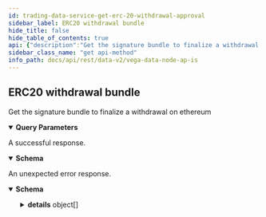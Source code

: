 ```yaml
---
id: trading-data-service-get-erc-20-withdrawal-approval
sidebar_label: ERC20 withdrawal bundle
hide_title: false
hide_table_of_contents: true
api: {"description":"Get the signature bundle to finalize a withdrawal on ethereum","operationId":"TradingDataService_GetERC20WithdrawalApproval","responses":{"200":{"description":"A successful response.","content":{"application/json":{"schema":{"type":"object","properties":{"assetSource":{"type":"string","title":"The address of asset on ethereum"},"amount":{"type":"string","title":"The amount to be withdrawn"},"expiry":{"type":"string","format":"int64","title":"The expiry / until what time the request is valid"},"nonce":{"type":"string","title":"The nonce, which is actually the internal reference for the withdrawal"},"signatures":{"type":"string","title":"The signatures bundle as hex encoded data, forward by 0x\ne.g: 0x + sig1 + sig2 + ... + sixN"},"targetAddress":{"type":"string","title":"The ethereum address to withdraw the funds to, 0x prefixed"},"creation":{"type":"string","format":"int64","title":"The creation timestamps"}},"title":"The response with all information required to bundle the call to finalise the withdrawal on the erc20 bridge\nfunction withdraw_asset(address asset_source, uint256 asset_id, uint256 amount, uint256 expiry, uint256 nonce, bytes memory signatures)"}}}},"default":{"description":"An unexpected error response.","content":{"application/json":{"schema":{"type":"object","properties":{"code":{"type":"integer","format":"int32"},"message":{"type":"string"},"details":{"type":"array","items":{"type":"object","properties":{"@type":{"type":"string"}},"additionalProperties":{}}}}}}}}},"parameters":[{"name":"withdrawalId","description":"The identifier of the withdrawal.","in":"query","required":false,"schema":{"type":"string"}}],"tags":["TradingDataService"],"method":"get","path":"/api/v2/erc20/asset/withdrawal/bundle","servers":[{"url":"http://lb.testnet.vega.xyz/datanode/rest"},{"url":"https://lb.testnet.vega.xyz/datanode/rest"}],"info":{"title":"Vega data node APIs","version":"0.55.0"},"postman":{"name":"ERC20 withdrawal bundle","description":{"content":"Get the signature bundle to finalize a withdrawal on ethereum","type":"text/plain"},"url":{"path":["api","v2","erc20","asset","withdrawal","bundle"],"host":["{{baseUrl}}"],"query":[{"disabled":false,"description":{"content":"The identifier of the withdrawal.","type":"text/plain"},"key":"withdrawalId","value":""}],"variable":[]},"header":[{"key":"Accept","value":"application/json"}],"method":"GET"}}
sidebar_class_name: "get api-method"
info_path: docs/api/rest/data-v2/vega-data-node-ap-is
---
```



## ERC20 withdrawal bundle



Get the signature bundle to finalize a withdrawal on ethereum

<details style={{"marginBottom":"1rem"}} data-collapsed={false} open={true}><summary style={{}}><strong>Query Parameters</strong></summary><div><ul><ParamsItem className={"paramsItem"} param={{"name":"withdrawalId","description":"The identifier of the withdrawal.","in":"query","required":false,"schema":{"type":"string"}}}></ParamsItem></ul></div></details><div><ApiTabs><TabItem label={"200"} value={"200"}><div>

A successful response.

</div><div><MimeTabs groupId={"mime-type"}><TabItem label={"application/json"} value={"application/json"}><SchemaTabs groupId={"schema-tabs"}><TabItem label={"Schema"} value={"Schema"}><details style={{}} data-collapsed={false} open={true}><summary style={{"textAlign":"left"}}><strong>Schema</strong></summary><div style={{"textAlign":"left","marginLeft":"1rem"}}></div><ul style={{"marginLeft":"1rem"}}><SchemaItem collapsible={false} name={"assetSource"} required={false} schemaDescription={undefined} schemaName={"The address of asset on ethereum"} qualifierMessage={undefined} defaultValue={undefined}></SchemaItem><SchemaItem collapsible={false} name={"amount"} required={false} schemaDescription={undefined} schemaName={"The amount to be withdrawn"} qualifierMessage={undefined} defaultValue={undefined}></SchemaItem><SchemaItem collapsible={false} name={"expiry"} required={false} schemaDescription={undefined} schemaName={"int64"} qualifierMessage={undefined} defaultValue={undefined}></SchemaItem><SchemaItem collapsible={false} name={"nonce"} required={false} schemaDescription={undefined} schemaName={"The nonce, which is actually the internal reference for the withdrawal"} qualifierMessage={undefined} defaultValue={undefined}></SchemaItem><SchemaItem collapsible={false} name={"signatures"} required={false} schemaDescription={undefined} schemaName={"The signatures bundle as hex encoded data, forward by 0x\ne.g: 0x + sig1 + sig2 + ... + sixN"} qualifierMessage={undefined} defaultValue={undefined}></SchemaItem><SchemaItem collapsible={false} name={"targetAddress"} required={false} schemaDescription={undefined} schemaName={"The ethereum address to withdraw the funds to, 0x prefixed"} qualifierMessage={undefined} defaultValue={undefined}></SchemaItem><SchemaItem collapsible={false} name={"creation"} required={false} schemaDescription={undefined} schemaName={"int64"} qualifierMessage={undefined} defaultValue={undefined}></SchemaItem></ul></details></TabItem><TabItem label={"Example (from schema)"} value={"Example (from schema)"}><ResponseSamples responseExample={"{\n  \"assetSource\": \"string\",\n  \"amount\": \"string\",\n  \"expiry\": \"string\",\n  \"nonce\": \"string\",\n  \"signatures\": \"string\",\n  \"targetAddress\": \"string\",\n  \"creation\": \"string\"\n}"} language={"json"}></ResponseSamples></TabItem></SchemaTabs></TabItem></MimeTabs></div></TabItem><TabItem label={"default"} value={"default"}><div>

An unexpected error response.

</div><div><MimeTabs groupId={"mime-type"}><TabItem label={"application/json"} value={"application/json"}><SchemaTabs groupId={"schema-tabs"}><TabItem label={"Schema"} value={"Schema"}><details style={{}} data-collapsed={false} open={true}><summary style={{"textAlign":"left"}}><strong>Schema</strong></summary><div style={{"textAlign":"left","marginLeft":"1rem"}}></div><ul style={{"marginLeft":"1rem"}}><SchemaItem collapsible={false} name={"code"} required={false} schemaDescription={undefined} schemaName={"int32"} qualifierMessage={undefined} defaultValue={undefined}></SchemaItem><SchemaItem collapsible={false} name={"message"} required={false} schemaDescription={undefined} schemaName={"string"} qualifierMessage={undefined} defaultValue={undefined}></SchemaItem><SchemaItem collapsible={true} className={"schemaItem"}><details style={{}}><summary style={{}}><strong>details</strong><span style={{"opacity":"0.6"}}> object[]</span></summary><div style={{"marginLeft":"1rem"}}><SchemaItem collapsible={false} name={"@type"} required={false} schemaDescription={undefined} schemaName={"string"} qualifierMessage={undefined} defaultValue={undefined}></SchemaItem></div></details></SchemaItem></ul></details></TabItem><TabItem label={"Example (from schema)"} value={"Example (from schema)"}><ResponseSamples responseExample={"{\n  \"code\": 0,\n  \"message\": \"string\",\n  \"details\": [\n    {\n      \"@type\": \"string\"\n    }\n  ]\n}"} language={"json"}></ResponseSamples></TabItem></SchemaTabs></TabItem></MimeTabs></div></TabItem></ApiTabs></div>
      